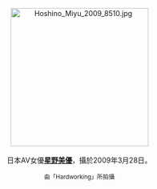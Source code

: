 <center>
[[File:Hoshino_Miyu_2009_8510.jpg|275px]]
<br><br>
日本AV女優'''[[星野美優|星野美優]]'''，攝於2009年3月28日。
<p>
<small>由「Hardworking」所拍攝</small>
</center>